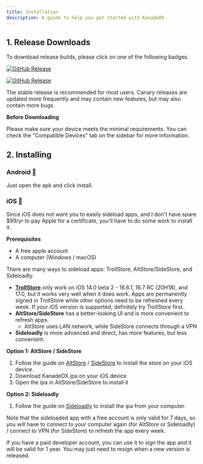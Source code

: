 ```yaml
---
title: Installation
description: A guide to help you get started with KanadeDX.
---
```


## 1. Release Downloads

To download release builds, please click on one of the following badges.

[![GitHub Release](https://img.shields.io/github/v/release/KanadeDX/Public?label=Stable&labelColor=%23c597cc&color=%23824c8b)](https://github.com/KanadeDX/Public/releases/latest) 

[![GitHub Release](https://img.shields.io/github/v/release/KanadeDX/Public?include_prereleases&label=Canary&labelColor=%2397adcc&color=%234c698b)](https://github.com/KanadeDX/Public/releases)

The stable release is recommended for most users. Canary releases are updated more frequently and may contain new features, but may also contain more bugs.

**Before Downloading**

Please make sure your device meets the minimal requirements. You can check the "Compatible Devices" tab on the sidebar for more information.

## 2. Installing

### Android 🤖

Just open the apk and click install.

### iOS 🍎

Since iOS does not want you to easily sideload apps, and I don't have spare $99/yr to pay Apple for a certificate, you'll have to do some work to install it.

**Prerequisites**

- A free apple account
- A computer (Windows / macOS)

There are many ways to sideload apps: TrollStore, AltStore/SideStore, and Sideloadly.

- [**TrollStore**](https://github.com/opa334/TrollStore) only work on iOS 14.0 beta 2 - 16.6.1, 16.7 RC (20H18), and 17.0, but it works very well when it does work. Apps are permanently signed in TrollStore while other options need to be refreshed every week. If your iOS version is supported, definitely try TrollStore first.
- **AltStore/SideStore** has a better-looking UI and is more convenient to refresh apps.
    - AltStore uses LAN network, while SideStore connects through a VPN
- **Sideloadly** is more advanced and direct, has more features, but less convenient.

**Option 1: AltStore / SideStore**

1. Follow the guide on [AltStore](https://altstore.io/) / [SideStore](https://sidestore.io/) to install the store on your iOS device.
2. Download KanadeDX.ipa on your iOS device
3. Open the ipa in AltStore/SideStore to install it

**Option 2: Sideloadly**

1. Follow the guide on [Sideloadly](https://sideloadly.io/) to install the ipa from your computer.

Note that the sideloaded app with a free account is only valid for 7 days, so you will have to connect to your computer again (for AltStore or Sideloadly) / connect to VPN (for SideStore) to refresh the app every week.

If you have a paid developer account, you can use it to sign the app and it will be valid for 1 year. You may just need to resign when a new version is released.
